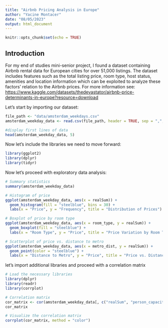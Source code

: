 ```yaml
---
title: "Airbnb Pricing Analysis in Europe"
author: "Yacine Montacer"
date: "08/05/2023"
output: html_document
---
```


```r
knitr::opts_chunk$set(echo = TRUE)
```

## Introduction

For my end of studies mini-senior project, I found a dataset containing Airbnb rental data for European cities for over 51,000 listings. The dataset includes features such as the total listing price, room type, host status, amenities and location information which can be exploited to analyze these factors' relation to the Airbnb prices. For more information see: <https://www.kaggle.com/datasets/thedevastator/airbnb-price-determinants-in-europe?resource=download>

Let's start by importing our dataset:

```r
file_path <- "data/amsterdam_weekdays.csv"
amsterdam_weekday_data <- read.csv(file_path, header = TRUE, sep = ",", stringsAsFactors = FALSE)

#display first lines of data 
head(amsterdam_weekday_data, 5)
```

Now let's include the libraries we need to move forward: 

```r
library(ggplot2)
library(dplyr)
library(tidyr)
```

Now let's proceed with exploratory data analysis: 

```r
# Summary statistics
summary(amsterdam_weekday_data)

# Histogram of price
ggplot(amsterdam_weekday_data, aes(x = realSum)) +
  geom_histogram(fill = "steelblue", bins = 30) +
  labs(x = "Price", y = "Frequency", title = "Distribution of Prices")

# Boxplot of price by room type
ggplot(amsterdam_weekday_data, aes(x = room_type, y = realSum)) +
  geom_boxplot(fill = "steelblue") +
  labs(x = "Room Type", y = "Price", title = "Price Variation by Room Type")

# Scatterplot of price vs. distance to metro
ggplot(amsterdam_weekday_data, aes(x = metro_dist, y = realSum)) +
  geom_point(color = "steelblue") +
  labs(x = "Distance to Metro", y = "Price", title = "Price vs. Distance to Metro")
```

let's import additional libraries and proceed with a correlation matrix

```r
# Load the necessary libraries
library(dplyr)
library(readr)
library(corrplot)

# Correlation matrix
cor_matrix <- cor(amsterdam_weekday_data[, c("realSum", "person_capacity", "cleanliness_rating", "guest_satisfaction_overall", "bedrooms", "dist", "metro_dist", "rest_index", "attr_index")])
cor_matrix

# Visualize the correlation matrix
corrplot(cor_matrix, method = "color")
```


